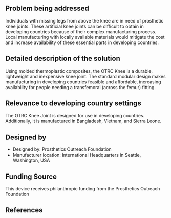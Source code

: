 {{Medical Device
|Health Topic=Physical disabilities
|Classification=Treatment
|Scope=Commercialized
|Location=Africa, Asia
|Image=Kneejoint.jpg
}}
==Problem being addressed==
Individuals with missing legs from above the knee are in need of prosthetic knee joints.  These artificial knee joints can be difficult to obtain in developing countries because of their complex manufacturing process. Local manufacturing with locally available materials would mitigate the cost and increase availability of these essential parts in developing countries.

==Detailed description of the solution==
Using molded thermoplastic composites, the OTRC Knee is a durable, lightweight and inexpensive knee joint. The standard modular design makes manufacturing in developing countries feasible and affordable, increasing availability for people needing a transfemoral (across the femur) fitting.

==Relevance to developing country settings==
The OTRC Knee Joint is designed for use in developing countries. Additionally, it is manufactured in Bangladesh, Vietnam, and Sierra Leone.

==Designed by==
*Designed by: Prosthetics Outreach Foundation
*Manufacturer location: International Headquarters in Seattle, Washington, USA
 
==Funding Source==
This device receives philanthropic funding from the Prosthetics Outreach Foundation

==References==